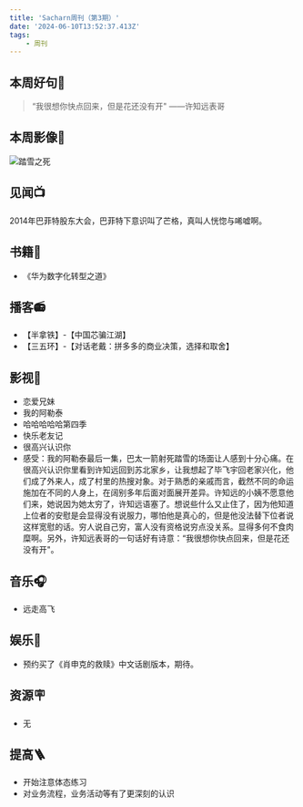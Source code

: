 ```yaml
---
title: 'Sacharn周刊（第3期）'
date: '2024-06-10T13:52:37.413Z'
tags:
    - 周刊
---
```


## 本周好句📃
> “我很想你快点回来，但是花还没有开" ——许知远表哥

## 本周影像📸

![踏雪之死](/images/deathoftaxue.webp)

## 见闻📺
2014年巴菲特股东大会，巴菲特下意识叫了芒格，真叫人恍惚与唏嘘啊。

## 书籍📔
- 《华为数字化转型之道》

## 播客📻
- 【半拿铁】-【中国芯骗江湖】
- 【三五环】-【对话老戴：拼多多的商业决策，选择和取舍】

## 影视🎥
- 恋爱兄妹
- 我的阿勒泰
- 哈哈哈哈哈第四季
- 快乐老友记
- 很高兴认识你
- 感受：我的阿勒泰最后一集，巴太一箭射死踏雪的场面让人感到十分心痛。在很高兴认识你里看到许知远回到苏北家乡，让我想起了毕飞宇回老家兴化，他们成了外来人，成了村里的热搜对象。对于熟悉的亲戚而言，截然不同的命运施加在不同的人身上，在阔别多年后面对面展开差异。许知远的小姨不愿意他们来，她说因为她太穷了，许知远语塞了。想说些什么又止住了，因为他知道上位者的安慰是会显得没有说服力，哪怕他是真心的，但是他没法替下位者说这样宽慰的话。穷人说自己穷，富人没有资格说穷点没关系。显得多何不食肉糜啊。另外，许知远表哥的一句话好有诗意：“我很想你快点回来，但是花还没有开"。

## 音乐🎧
- 远走高飞

## 娱乐🫧
- 预约买了《肖申克的救赎》中文话剧版本，期待。

## 资源🪧
- 无

## 提高🪜
- 开始注意体态练习
- 对业务流程，业务活动等有了更深刻的认识
